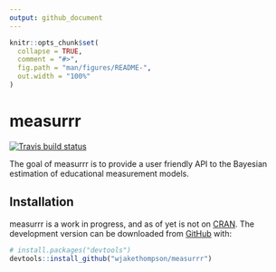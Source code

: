 ```yaml
---
output: github_document
---
```


<!-- README.md is generated from README.Rmd. Please edit that file -->

```r
knitr::opts_chunk$set(
  collapse = TRUE,
  comment = "#>",
  fig.path = "man/figures/README-",
  out.width = "100%"
)
```
# measurrr

[![Travis build status](https://travis-ci.org/wjakethompson/measurrr.svg?branch=master)](https://travis-ci.org/wjakethompson/measurrr)

The goal of measurrr is to provide a user friendly API to the Bayesian estimation of educational measurement models.

## Installation

measurrr is a work in progress, and as of yet is not on [CRAN](https://CRAN.R-project.org). The development version can be downloaded from [GitHub](https://github.com/) with:

``` r
# install.packages("devtools")
devtools::install_github("wjakethompson/measurrr")
```
